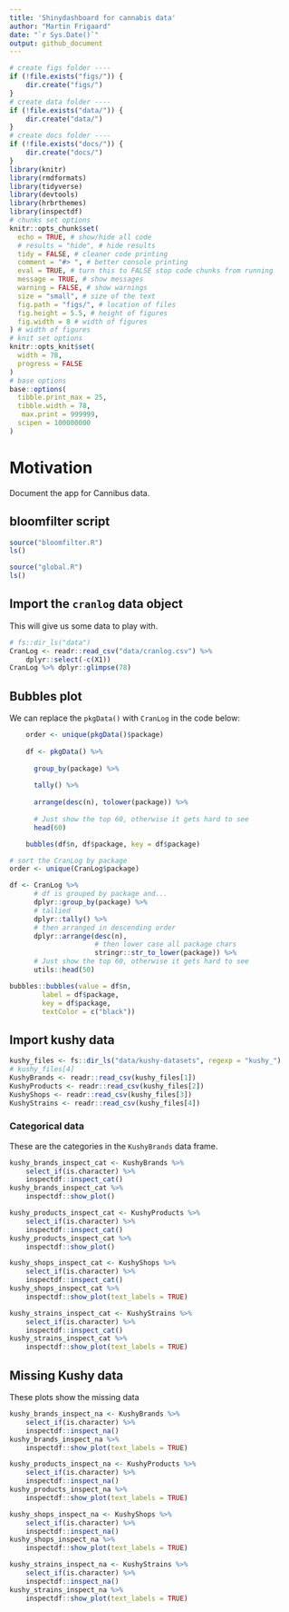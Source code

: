 ```yaml
---
title: 'Shinydashboard for cannabis data'
author: "Martin Frigaard"
date: "`r Sys.Date()`"
output: github_document
---
```


```r
# create figs folder ----
if (!file.exists("figs/")) {
    dir.create("figs/")
}
# create data folder ----
if (!file.exists("data/")) {
    dir.create("data/")
}
# create docs folder ----
if (!file.exists("docs/")) {
    dir.create("docs/")
}
library(knitr)
library(rmdformats)
library(tidyverse)
library(devtools)
library(hrbrthemes)
library(inspectdf)
# chunks set options
knitr::opts_chunk$set(
  echo = TRUE, # show/hide all code
  # results = "hide", # hide results
  tidy = FALSE, # cleaner code printing
  comment = "#> ", # better console printing
  eval = TRUE, # turn this to FALSE stop code chunks from running
  message = TRUE, # show messages
  warning = FALSE, # show warnings
  size = "small", # size of the text
  fig.path = "figs/", # location of files
  fig.height = 5.5, # height of figures
  fig.width = 8 # width of figures
) # width of figures
# knit set options
knitr::opts_knit$set(
  width = 78,
  progress = FALSE
)
# base options
base::options(
  tibble.print_max = 25,
  tibble.width = 78,
   max.print = 999999,
  scipen = 100000000
)
```


# Motivation 

Document the app for Cannibus data. 

## bloomfilter script

```r
source("bloomfilter.R")
ls()
```

```r
source("global.R")
ls()
```

## Import the `cranlog` data object 

This will give us some data to play with. 

```r
# fs::dir_ls("data")
CranLog <- readr::read_csv("data/cranlog.csv") %>% 
    dplyr::select(-c(X1))
CranLog %>% dplyr::glimpse(78)
```

## Bubbles plot

We can replace the `pkgData()` with `CranLog` in the code below:

```r
    order <- unique(pkgData()$package)
    
    df <- pkgData() %>%
        
      group_by(package) %>%
        
      tally() %>%
        
      arrange(desc(n), tolower(package)) %>%
        
      # Just show the top 60, otherwise it gets hard to see
      head(60)

    bubbles(df$n, df$package, key = df$package)
```


```r
# sort the CranLog by package
order <- unique(CranLog$package)

df <- CranLog %>%
      # df is grouped by package and...
      dplyr::group_by(package) %>%
      # tallied
      dplyr::tally() %>%
      # then arranged in descending order
      dplyr::arrange(desc(n), 
                     # then lower case all package chars
                     stringr::str_to_lower(package)) %>%
      # Just show the top 60, otherwise it gets hard to see
      utils::head(50)

bubbles::bubbles(value = df$n, 
        label = df$package, 
        key = df$package, 
        textColor = c("black"))
```

## Import kushy data 

```r
kushy_files <- fs::dir_ls("data/kushy-datasets", regexp = "kushy_")
# kushy_files[4]
KushyBrands <- readr::read_csv(kushy_files[1])
KushyProducts <- readr::read_csv(kushy_files[2])
KushyShops <- readr::read_csv(kushy_files[3])
KushyStrains <- readr::read_csv(kushy_files[4])
```

### Categorical data 

These are the categories in the `KushyBrands` data frame. 

```r
kushy_brands_inspect_cat <- KushyBrands %>% 
    select_if(is.character) %>% 
    inspectdf::inspect_cat() 
kushy_brands_inspect_cat %>% 
    inspectdf::show_plot()
```

```r
kushy_products_inspect_cat <- KushyProducts %>% 
    select_if(is.character) %>% 
    inspectdf::inspect_cat() 
kushy_products_inspect_cat %>% 
    inspectdf::show_plot()
```

```r
kushy_shops_inspect_cat <- KushyShops %>% 
    select_if(is.character) %>% 
    inspectdf::inspect_cat()
kushy_shops_inspect_cat %>% 
    inspectdf::show_plot(text_labels = TRUE)
```

```r
kushy_strains_inspect_cat <- KushyStrains %>% 
    select_if(is.character) %>% 
    inspectdf::inspect_cat()
kushy_strains_inspect_cat %>% 
    inspectdf::show_plot(text_labels = TRUE)
```

## Missing Kushy data 

These plots show the missing data 

```r
kushy_brands_inspect_na <- KushyBrands %>% 
    select_if(is.character) %>% 
    inspectdf::inspect_na()
kushy_brands_inspect_na %>% 
    inspectdf::show_plot(text_labels = TRUE)
```

```r
kushy_products_inspect_na <- KushyProducts %>% 
    select_if(is.character) %>% 
    inspectdf::inspect_na()
kushy_products_inspect_na %>% 
    inspectdf::show_plot(text_labels = TRUE)
```


```r
kushy_shops_inspect_na <- KushyShops %>% 
    select_if(is.character) %>% 
    inspectdf::inspect_na()
kushy_shops_inspect_na %>% 
    inspectdf::show_plot(text_labels = TRUE)
```

```r
kushy_strains_inspect_na <- KushyStrains %>% 
    select_if(is.character) %>% 
    inspectdf::inspect_na()
kushy_strains_inspect_na %>% 
    inspectdf::show_plot(text_labels = TRUE)
```


